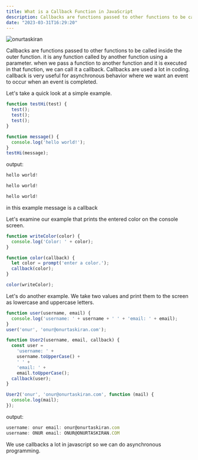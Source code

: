 ```yaml
---
title: What is a Callback Function in JavaScript
description: Callbacks are functions passed to other functions to be called inside the outer function. it is any function called by another function using a parameter.
date: "2023-03-31T16:29:20"
---
```


<img className="w-full rounded-xl" src="https://res.cloudinary.com/djfqidbj1/image/upload/v1680273257/pnhfznhpjz14octyim9g.jpg" alt="onurtaskiran" />

Callbacks are functions passed to other functions to be called inside the outer function. it is any function called by another function using a parameter. when we pass a function to another function and it is executed in that function, we can call it a callback. Callbacks are used a lot in coding. callback is very useful for asynchronous behavior where we want an event to occur when an event is completed.

Let's take a quick look at a simple example.

```javascript
function testHi(test) {
  test();
  test();
  test();
}

function message() {
  console.log('hello world!');
}
testHi(message);
```

output:
```javascript
hello world!

hello world!

hello world!
```

in this example message is a callback

Let's examine our example that prints the entered color on the console screen.

```javascript
function writeColor(color) {
  console.log('Color: ' + color);
}

function color(callback) {
  let color = prompt('enter a color.');
  callback(color);
}

color(writeColor);
```

Let's do another example. We take two values ​​and print them to the screen as lowercase and uppercase letters.

```javascript
function user(username, email) {
  console.log('username: ' + username + ' ' + 'email: ' + email);
}
user('onur', 'onur@onurtaskiran.com');

function User2(username, email, callback) {
  const user =
    'username: ' +
    username.toUpperCase() +
    ' ' +
    'email: ' +
    email.toUpperCase();
  callback(user);
}

User2('onur', 'onur@onurtaskiran.com', function (mail) {
  console.log(mail);
});
```

output:
```javascript
username: onur email: onur@onurtaskiran.com
username: ONUR email: ONUR@ONURTASKIRAN.COM
```

We use callbacks a lot in javascript so we can do asynchronous programming.